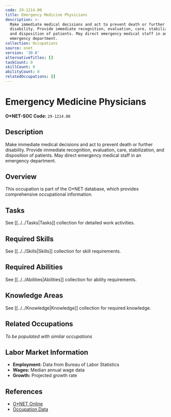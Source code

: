 ```yaml
---
code: 29-1214.00
title: Emergency Medicine Physicians
description: >-
  Make immediate medical decisions and act to prevent death or further
  disability. Provide immediate recognition, evaluation, care, stabilization,
  and disposition of patients. May direct emergency medical staff in an
  emergency department.
collection: Occupations
source: onet
version: '30.0'
alternativeTitles: []
taskCount: 0
skillCount: 0
abilityCount: 0
relatedOccupations: []
---
```

# Emergency Medicine Physicians

**O*NET-SOC Code:** `29-1214.00`

## Description

Make immediate medical decisions and act to prevent death or further disability. Provide immediate recognition, evaluation, care, stabilization, and disposition of patients. May direct emergency medical staff in an emergency department.

## Overview

This occupation is part of the O*NET database, which provides comprehensive occupational information.

## Tasks

See [[../../Tasks|Tasks]] collection for detailed work activities.

## Required Skills

See [[../../Skills|Skills]] collection for skill requirements.

## Required Abilities

See [[../../Abilities|Abilities]] collection for ability requirements.

## Knowledge Areas

See [[../../Knowledge|Knowledge]] collection for required knowledge.

## Related Occupations

*To be populated with similar occupations*

## Labor Market Information

- **Employment:** Data from Bureau of Labor Statistics
- **Wages:** Median annual wage data
- **Growth:** Projected growth rate

## References

- [O*NET Online](https://www.onetonline.org/link/summary/29-1214.00)
- [Occupation Data](https://www.onetcenter.org/)
